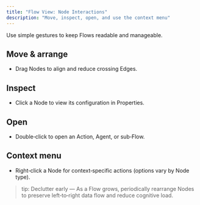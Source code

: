 ```yaml
---
title: "Flow View: Node Interactions"
description: "Move, inspect, open, and use the context menu"
---
```


Use simple gestures to keep Flows readable and manageable.

## Move & arrange

- Drag Nodes to align and reduce crossing Edges.

## Inspect

- Click a Node to view its configuration in Properties.

## Open

- Double‑click to open an Action, Agent, or sub‑Flow.

## Context menu

- Right‑click a Node for context‑specific actions (options vary by Node type).

> tip: Declutter early — As a Flow grows, periodically rearrange Nodes to preserve left‑to‑right data flow and reduce cognitive load.